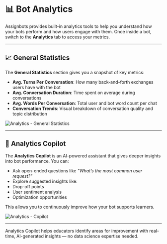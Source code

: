 # 📊 Bot Analytics

Assignbots provides built-in analytics tools to help you understand how your bots perform and how users engage with them. Once inside a bot, switch to the **Analytics** tab to access your metrics.

---

## 📈 General Statistics

The **General Statistics** section gives you a snapshot of key metrics:

- **Avg. Turns Per Conversation**: How many back-and-forth exchanges users have with the bot
- **Avg. Conversation Duration**: Time spent on average during conversations
- **Avg. Words Per Conversation**: Total user and bot word count per chat
- **Conversation Trends**: Visual breakdown of conversation quality and topic distribution

![Analytics - General Statistics](../../images/analytics-general-stats.png)

---

## 🤖 Analytics Copilot

The **Analytics Copilot** is an AI-powered assistant that gives deeper insights into bot performance. You can:

- Ask open-ended questions like _"What’s the most common user request?"_
- Explore suggested insights like:
- Drop-off points
- User sentiment analysis
- Optimization opportunities

This allows you to continuously improve how your bot supports learners.

![Analytics - Copilot](../../images/analytics-copilot.png)

---

<Info title="Insightful AI">
    Analytics Copilot helps educators identify areas for improvement with real-time, AI-generated insights — no data science expertise needed.
</Info>
